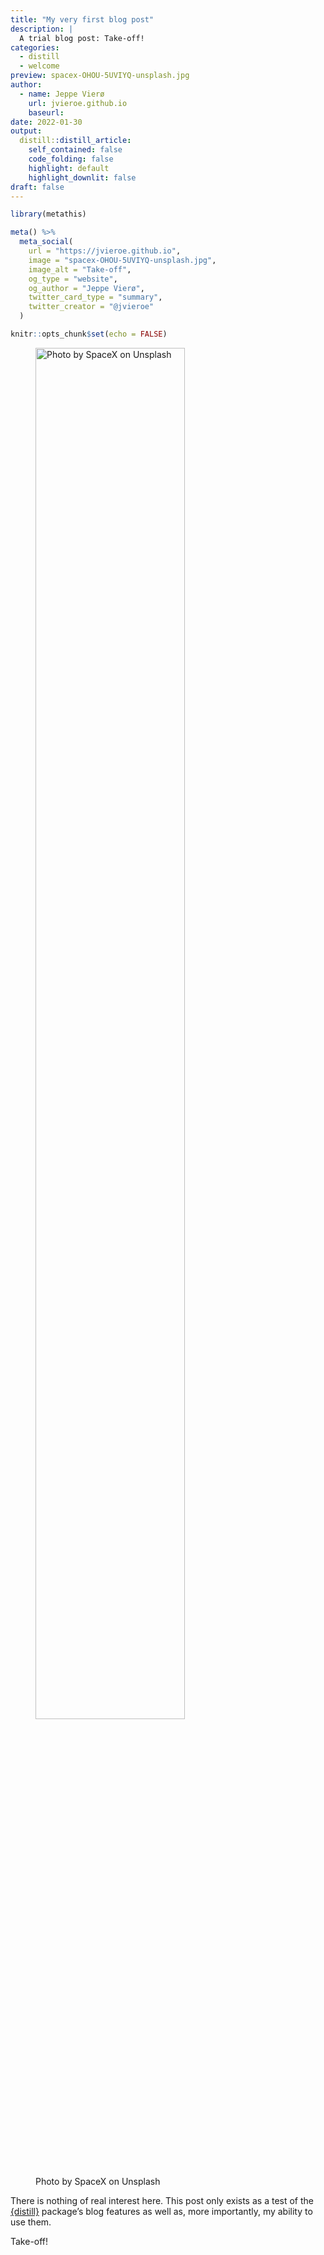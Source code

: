 ```yaml
---
title: "My very first blog post"
description: |
  A trial blog post: Take-off!
categories:
  - distill
  - welcome
preview: spacex-OHOU-5UVIYQ-unsplash.jpg
author:
  - name: Jeppe Vierø
    url: jvieroe.github.io
    baseurl:
date: 2022-01-30
output:
  distill::distill_article:
    self_contained: false
    code_folding: false
    highlight: default
    highlight_downlit: false
draft: false
---
```


```r
library(metathis)

meta() %>%
  meta_social(
    url = "https://jvieroe.github.io",
    image = "spacex-OHOU-5UVIYQ-unsplash.jpg",
    image_alt = "Take-off",
    og_type = "website",
    og_author = "Jeppe Vierø",
    twitter_card_type = "summary",
    twitter_creator = "@jvieroe"
  )
```

```r
knitr::opts_chunk$set(echo = FALSE)
```

![Photo by SpaceX on Unsplash](spacex-OHOU-5UVIYQ-unsplash.jpg){width=75%}

There is nothing of real interest here. This post only exists as a test of the <a href="https://distillery.rbind.io" target="_blank">{distill}</a> package's blog features as well as, more importantly, my ability to use them.

Take-off!



<!-- ```{r, include=TRUE, echo=TRUE, message=FALSE, warning=FALSE} -->
<!-- library(ggplot2) -->
<!-- ggplot(mtcars, aes(x = wt, y = mpg)) + -->
<!--   geom_point() + -->
<!--   geom_smooth(method = "lm") -->

<!-- ``` -->



